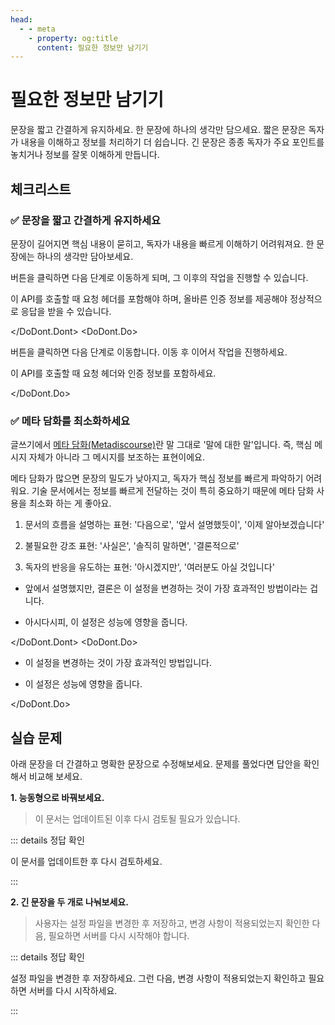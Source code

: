 ```yaml
---
head:
  - - meta
    - property: og:title
      content: 필요한 정보만 남기기
---
```



# 필요한 정보만 남기기

문장을 짧고 간결하게 유지하세요. 한 문장에 하나의 생각만 담으세요. 짧은 문장은 독자가 내용을 이해하고 정보를 처리하기 더 쉽습니다. 긴 문장은 종종 독자가 주요 포인트를 놓치거나 정보를 잘못 이해하게 만듭니다.

## 체크리스트

### ✅ 문장을 짧고 간결하게 유지하세요

문장이 길어지면 핵심 내용이 묻히고, 독자가 내용을 빠르게 이해하기 어려워져요. 한 문장에는 하나의 생각만 담아보세요.

<DoDont>
<DoDont.Dont>

버튼을 클릭하면 다음 단계로 이동하게 되며, 그 이후의 작업을 진행할 수 있습니다.

이 API를 호출할 때 요청 헤더를 포함해야 하며, 올바른 인증 정보를 제공해야 정상적으로 응답을 받을 수 있습니다.

</DoDont.Dont>
<DoDont.Do>

버튼을 클릭하면 다음 단계로 이동합니다. 이동 후 이어서 작업을 진행하세요.

이 API를 호출할 때 요청 헤더와 인증 정보를 포함하세요.

</DoDont.Do>
</DoDont>

### ✅ 메타 담화를 최소화하세요

글쓰기에서 [메타 담화(Metadiscourse)](https://en.wikipedia.org/wiki/Metadiscourse)란 말 그대로 '말에 대한 말'입니다. 즉, 핵심 메시지 자체가 아니라 그 메시지를 보조하는 표현이에요.

메타 담화가 많으면 문장의 밀도가 낮아지고, 독자가 핵심 정보를 빠르게 파악하기 어려워요. 기술 문서에서는 정보를 빠르게 전달하는 것이 특히 중요하기 때문에 메타 담화 사용을 최소화 하는 게 좋아요.

1. 문서의 흐름을 설명하는 표현: '다음으로', '앞서 설명했듯이', '이제 알아보겠습니다'

2. 불필요한 강조 표현: '사실은', '솔직히 말하면', '결론적으로'

3. 독자의 반응을 유도하는 표현: '아시겠지만', '여러분도 아실 것입니다'

<DoDont>
<DoDont.Dont>

- 앞에서 설명했지만, 결론은 이 설정을 변경하는 것이 가장 효과적인 방법이라는 겁니다.

- 아시다시피, 이 설정은 성능에 영향을 줍니다.

</DoDont.Dont>
<DoDont.Do>

- 이 설정을 변경하는 것이 가장 효과적인 방법입니다.

- 이 설정은 성능에 영향을 줍니다.

</DoDont.Do>
</DoDont>

## 실습 문제

아래 문장을 더 간결하고 명확한 문장으로 수정해보세요. 문제를 풀었다면 답안을 확인해서 비교해 보세요.

**1. 능동형으로 바꿔보세요.**

> 이 문서는 업데이트된 이후 다시 검토될 필요가 있습니다.

::: details 정답 확인

이 문서를 업데이트한 후 다시 검토하세요.

:::

**2. 긴 문장을 두 개로 나눠보세요.**

> 사용자는 설정 파일을 변경한 후 저장하고, 변경 사항이 적용되었는지 확인한 다음, 필요하면 서버를 다시 시작해야 합니다.

::: details 정답 확인

설정 파일을 변경한 후 저장하세요. 그런 다음, 변경 사항이 적용되었는지 확인하고 필요하면 서버를 다시 시작하세요.

:::
